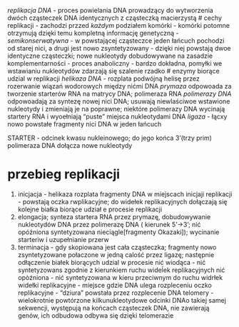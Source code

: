 *replikacja DNA* - proces powielania DNA prowadzący do wytworzenia dwóch cząsteczek DNA identycznych z cząsteczką macierzystą
# cechy replikacji
- zachodzi przzed *każdym* podziałem komórki - komórki potomne otrzymują dzięki temu kompletną informację genetyczną
- *semikonserwatywna* - w powstającej cząsteczce jeden łańcuch pochodzi od starej nici, a drugi jest nowo zsyntetyzowany
- dzięki niej powstają dwoe identyczne cząsteczki; nowe nukleotydy dobudowywane na zasadzie komplementarności
- proces anaboliczny
- bardzo dokładna, pomyłki we wstawianiu nukleotydów zdarzają się szalenie rzadko
# enzymy biorące udzial w replikacji
*helikaza DNA* - rozplata podwójną helisę przez rozerwanie wiązań wodorowych między nićmi DNA
*prymaza* odpowoada za tworzenie starterów RNA na matrycy DNA; polimeraza RNA
*polimerazy DNA* odpowoadają za syntezę nowej nici DNA; usuwają niewlaściwoe wstawione nukleotydy i zmieniają je na poprawne; niektóre polimerazy DNA wycinają startery RNA i wyoełniają "puste" miejsca nukleotydami DNA
*ligaza* - łącxy nowo powstałe fragmenty nici DNA w jeden łańcuch

STARTER - odcinek kwasu nukleinowego; do jego końca 3'(trzy prim) polimeraza DNA dołącza nowe nukleotydy

# przebieg replikacji
1. inicjacja - helikaza rozplata fragmenty DNA w miejscach inicjaji replikacji - powstają oczka rwplikacyjne; do widełek replikacyjnych dołączają się kolejne białka biorące udział e procesie replikacji
2. elongacja; synteza startera RNA przez prymazę, dobudowywanie nukleotydów DNA przez polimerazę DNA ( kierunek 5'->3'; nić opóźniona syntetyzowana nieciągle[fragmenty Okazaki]); wycinanie starterìw i uzupełnianie przerw
3. terminacja - gdy skopiowana jest cała cząsteczka; fragmenty nowo zsyntetyzowane połaczone w jedną calość przez ligazę; następnie odłączenie białek biorących udzial w procesie
nić wiodąca - nić syntetyzowans zgodnie z kierunkiem ruchu wideĺek replikacyjnych
nić opòźniona - nić syntetyzowana w kieru przeciwnym do ruchu widrłek
widełki replikacyjne - miejsce gdzie DNA ulega rozpleceniu
oczko replikacyjne - "dziura" powstała przez rozplecenie DNA
telomery - wielokrotnie powtórzone kilkunukleotydowe odcinki DNAo takiej samej sekwencji, występują na końcach cząsteczek DNA, nie zawierają genów, ich odbudowa odbywa się dzięki telomerazie
